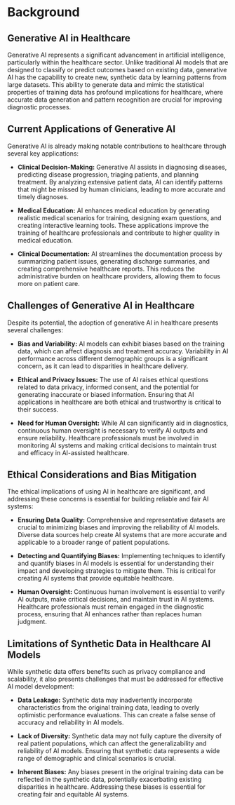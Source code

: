 # Background

## Generative AI in Healthcare

Generative AI represents a significant advancement in artificial intelligence, particularly within the healthcare sector. Unlike traditional AI models that are designed to classify or predict outcomes based on existing data, generative AI has the capability to create new, synthetic data by learning patterns from large datasets. This ability to generate data and mimic the statistical properties of training data has profound implications for healthcare, where accurate data generation and pattern recognition are crucial for improving diagnostic processes.

## Current Applications of Generative AI

Generative AI is already making notable contributions to healthcare through several key applications:

- **Clinical Decision-Making:** Generative AI assists in diagnosing diseases, predicting disease progression, triaging patients, and planning treatment. By analyzing extensive patient data, AI can identify patterns that might be missed by human clinicians, leading to more accurate and timely diagnoses.

- **Medical Education:** AI enhances medical education by generating realistic medical scenarios for training, designing exam questions, and creating interactive learning tools. These applications improve the training of healthcare professionals and contribute to higher quality in medical education.

- **Clinical Documentation:** AI streamlines the documentation process by summarizing patient issues, generating discharge summaries, and creating comprehensive healthcare reports. This reduces the administrative burden on healthcare providers, allowing them to focus more on patient care.

## Challenges of Generative AI in Healthcare

Despite its potential, the adoption of generative AI in healthcare presents several challenges:

- **Bias and Variability:** AI models can exhibit biases based on the training data, which can affect diagnosis and treatment accuracy. Variability in AI performance across different demographic groups is a significant concern, as it can lead to disparities in healthcare delivery.

- **Ethical and Privacy Issues:** The use of AI raises ethical questions related to data privacy, informed consent, and the potential for generating inaccurate or biased information. Ensuring that AI applications in healthcare are both ethical and trustworthy is critical to their success.

- **Need for Human Oversight:** While AI can significantly aid in diagnostics, continuous human oversight is necessary to verify AI outputs and ensure reliability. Healthcare professionals must be involved in monitoring AI systems and making critical decisions to maintain trust and efficacy in AI-assisted healthcare.

## Ethical Considerations and Bias Mitigation

The ethical implications of using AI in healthcare are significant, and addressing these concerns is essential for building reliable and fair AI systems:

- **Ensuring Data Quality:** Comprehensive and representative datasets are crucial to minimizing biases and improving the reliability of AI models. Diverse data sources help create AI systems that are more accurate and applicable to a broader range of patient populations.

- **Detecting and Quantifying Biases:** Implementing techniques to identify and quantify biases in AI models is essential for understanding their impact and developing strategies to mitigate them. This is critical for creating AI systems that provide equitable healthcare.

- **Human Oversight:** Continuous human involvement is essential to verify AI outputs, make critical decisions, and maintain trust in AI systems. Healthcare professionals must remain engaged in the diagnostic process, ensuring that AI enhances rather than replaces human judgment.

## Limitations of Synthetic Data in Healthcare AI Models

While synthetic data offers benefits such as privacy compliance and scalability, it also presents challenges that must be addressed for effective AI model development:

- **Data Leakage:** Synthetic data may inadvertently incorporate characteristics from the original training data, leading to overly optimistic performance evaluations. This can create a false sense of accuracy and reliability in AI models.

- **Lack of Diversity:** Synthetic data may not fully capture the diversity of real patient populations, which can affect the generalizability and reliability of AI models. Ensuring that synthetic data represents a wide range of demographic and clinical scenarios is crucial.

- **Inherent Biases:** Any biases present in the original training data can be reflected in the synthetic data, potentially exacerbating existing disparities in healthcare. Addressing these biases is essential for creating fair and equitable AI systems.

